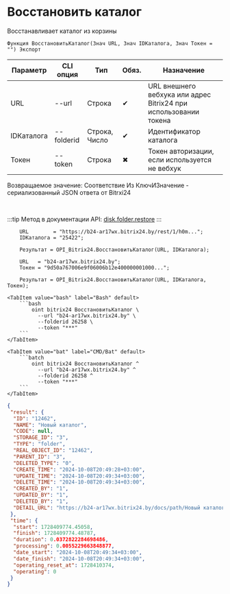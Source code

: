 ﻿---
sidebar_position: 9
---


# Восстановить каталог
 Восстанавливает каталог из корзины



`Функция ВосстановитьКаталог(Знач URL, Знач IDКаталога, Знач Токен = "") Экспорт`

  | Параметр | CLI опция | Тип | Обяз. | Назначение |
  |-|-|-|-|-|
  | URL | --url | Строка | &#x2714; | URL внешнего вебхука или адрес Bitrix24 при использовании токена |
  | IDКаталога | --folderid | Строка, Число | &#x2714; | Идентификатор каталога |
  | Токен | --token | Строка | &#x2716; | Токен авторизации, если используется не вебхук |

  
  Возвращаемое значение:   Соответствие Из КлючИЗначение - сериализованный JSON ответа от Bitrxi24

<br/>

:::tip
Метод в документации API: [disk.folder.restore](https://dev.1c-bitrix.ru/rest_help/disk/folder/disk_folder_restore.php)
:::
<br/>



```bsl title="Пример использования для 1С:Предприятие/OneScript"
    URL        = "https://b24-ar17wx.bitrix24.by/rest/1/h0m...";
    IDКаталога = "25422";

    Результат = OPI_Bitrix24.ВосстановитьКаталог(URL, IDКаталога);

    URL   = "b24-ar17wx.bitrix24.by";
    Токен = "9d50a767006e9f06006b12e400000001000...";

    Результат = OPI_Bitrix24.ВосстановитьКаталог(URL, IDКаталога, Токен);
```
    

 <Tabs>
  
    <TabItem value="bash" label="Bash" default>
        ```bash
            oint bitrix24 ВосстановитьКаталог \
              --url "b24-ar17wx.bitrix24.by" \
              --folderid 26258 \
              --token "***"
        ```
    </TabItem>
  
    <TabItem value="bat" label="CMD/Bat" default>
        ```batch
            oint bitrix24 ВосстановитьКаталог ^
              --url "b24-ar17wx.bitrix24.by" ^
              --folderid 26258 ^
              --token "***"
        ```
    </TabItem>
</Tabs>


```json title="Результат"
{
 "result": {
  "ID": "12462",
  "NAME": "Новый каталог",
  "CODE": null,
  "STORAGE_ID": "3",
  "TYPE": "folder",
  "REAL_OBJECT_ID": "12462",
  "PARENT_ID": "3",
  "DELETED_TYPE": "0",
  "CREATE_TIME": "2024-10-08T20:49:28+03:00",
  "UPDATE_TIME": "2024-10-08T20:49:34+03:00",
  "DELETE_TIME": "2024-10-08T20:49:34+03:00",
  "CREATED_BY": "1",
  "UPDATED_BY": "1",
  "DELETED_BY": "1",
  "DETAIL_URL": "https://b24-ar17wx.bitrix24.by/docs/path/Новый каталог"
 },
 "time": {
  "start": 1728409774.45058,
  "finish": 1728409774.48787,
  "duration": 0.0372822284698486,
  "processing": 0.0055229663848877,
  "date_start": "2024-10-08T20:49:34+03:00",
  "date_finish": "2024-10-08T20:49:34+03:00",
  "operating_reset_at": 1728410374,
  "operating": 0
 }
}
```
